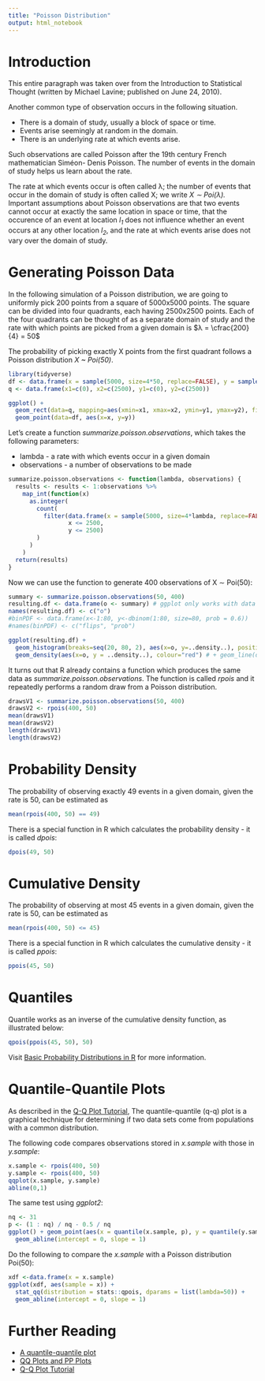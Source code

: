 ```yaml
---
title: "Poisson Distribution"
output: html_notebook
---
```


# Introduction

This entire paragraph was taken over from the Introduction to Statistical Thought (written by Michael Lavine; published on June 24, 2010).

Another common type of observation occurs in the following situation.

* There is a domain of study, usually a block of space or time.
* Events arise seemingly at random in the domain.
* There is an underlying rate at which events arise.

Such observations are called Poisson after the 19th century French mathematician Siméon-
Denis Poisson. The number of events in the domain of study helps us learn about the rate.

The rate at which events occur is often called λ; the number of events that occur in the
domain of study is often called X; we write _X ∼ Poi(λ)._ Important assumptions about
Poisson observations are that two events cannot occur at exactly the same location in space
or time, that the occurence of an event at location _$l_1$_ does not influence whether an event
occurs at any other location _$l_2$_, and the rate at which events arise does not vary over the
domain of study.

# Generating Poisson Data

In the following simulation of a Poisson distribution, we are going to uniformly pick 200 points from a square of 5000x5000 points. The square can be divided into four quadrants, each having 2500x2500 points. Each of the four quadrants can be thought of as a separate domain of study and the rate with which points are picked from a given domain is $λ = \cfrac{200}{4} = 50$ 

The probability of picking exactly X points from the first quadrant follows a Poisson distribution _X ~ Poi(50)_.

```r
library(tidyverse)
df <- data.frame(x = sample(5000, size=4*50, replace=FALSE), y = sample(5000, size=4*50, replace=FALSE))
q <- data.frame(x1=c(0), x2=c(2500), y1=c(0), y2=c(2500))

ggplot() +
  geom_rect(data=q, mapping=aes(xmin=x1, xmax=x2, ymin=y1, ymax=y2), fill="skyblue2", color="skyblue4", alpha=0.8) +
  geom_point(data=df, aes(x=x, y=y))
```



Let's create a function _summarize.poisson.observations_, which takes the following parameters:

* lambda - a rate with which events occur in a given domain
* observations - a number of observations to be made

```r

summarize.poisson.observations <- function(lambda, observations) {
  results <- results <- 1:observations %>%
    map_int(function(x)
      as.integer(
        count(
          filter(data.frame(x = sample(5000, size=4*lambda, replace=FALSE), y = sample(5000, size=4*lambda, replace=FALSE)),
                 x <= 2500,
                 y <= 2500)
        )
      )
    )
  return(results)
}
```

Now we can use the function to generate 400 observations of X ∼ Poi(50):
```r
summary <- summarize.poisson.observations(50, 400)
resulting.df <- data.frame(o <- summary) # ggplot only works with data frames
names(resulting.df) <- c("o")
#binPDF <- data.frame(x<-1:80, y<-dbinom(1:80, size=80, prob = 0.6))
#names(binPDF) <- c("flips", "prob")

ggplot(resulting.df) + 
  geom_histogram(breaks=seq(20, 80, 2), aes(x=o, y=..density..), position="identity") + 
  geom_density(aes(x=o, y = ..density..), colour="red") # + geom_line(data=binPDF, aes(flips, prob), colour="blue")

```

It turns out that R already contains a function which produces the same data as _summarize.poisson.observations_. The function is called _rpois_ and it repeatedly performs a random draw from a Poisson distribution.

```r
drawsV1 <- summarize.poisson.observations(50, 400)
drawsV2 <- rpois(400, 50)
mean(drawsV1)
mean(drawsV2)
length(drawsV1)
length(drawsV2)
```
# Probability Density

The probability of observing exactly 49 events in a given domain, given the rate is 50, can be estimated as

```r
mean(rpois(400, 50) == 49)
```
There is a special function in R which calculates the probability density - it is called _dpois_:

```r
dpois(49, 50)
```

# Cumulative Density

The probability of observing at most 45 events in a given domain, given the rate is 50, can be estimated as

```r
mean(rpois(400, 50) <= 45)
```

There is a special function in R which calculates the cumulative density - it is called _ppois_:

```r
ppois(45, 50)
```

# Quantiles

Quantile works as an inverse of the cumulative density function, as illustrated below:

```r
qpois(ppois(45, 50), 50)
```

Visit [Basic Probability Distributions in R](https://rpubs.com/ggraham412/100906) for more information.

# Quantile-Quantile Plots

As described in the [Q-Q Plot Tutorial](https://intellinexus.wordpress.com/2010/11/29/creating-a-q-q-plot/), The quantile-quantile (q-q) plot is a graphical technique for determining if two data sets come from populations with a common distribution.

The following code compares observations stored in _x.sample_ with those in _y.sample_:

```r
x.sample <- rpois(400, 50)
y.sample <- rpois(400, 50)
qqplot(x.sample, y.sample)
abline(0,1)
```

The same test using _ggplot2_:

```r
nq <- 31
p <- (1 : nq) / nq - 0.5 / nq
ggplot() + geom_point(aes(x = quantile(x.sample, p), y = quantile(y.sample, p))) +
  geom_abline(intercept = 0, slope = 1)
```

Do the following to compare the _x.sample_ with a Poisson distribution Poi(50):

```r
xdf <-data.frame(x = x.sample)
ggplot(xdf, aes(sample = x)) + 
  stat_qq(distribution = stats::qpois, dparams = list(lambda=50)) + 
  geom_abline(intercept = 0, slope = 1)
```

# Further Reading

* [A quantile-quantile plot](http://ggplot2.tidyverse.org/reference/geom_qq.html)
* [QQ Plots and PP Plots](http://homepage.divms.uiowa.edu/~luke/classes/STAT4580/qqpp.html)
* [Q-Q Plot Tutorial](https://intellinexus.wordpress.com/2010/11/29/creating-a-q-q-plot/)